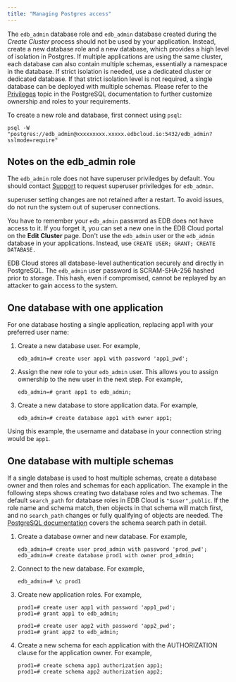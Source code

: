 ```yaml
---
title: "Managing Postgres access"
---
```


The `edb_admin` database role and `edb_admin` database created during the _Create Cluster_ process should not be used by your application. Instead, create a new database role and a new database, which provides a high level of isolation in Postgres. If multiple applications are using the same cluster, each database can also contain multiple schemas, essentially a namespace in the database. If strict isolation is needed, use a dedicated cluster or dedicated database. If that strict isolation level is not required, a single database can be deployed with multiple schemas. Please refer to the [Privileges](https://www.postgresql.org/docs/current/ddl-priv.html) topic in the PostgreSQL documentation to further customize ownership and roles to your requirements.

To create a new role and database, first connect using `psql`:

```
psql -W "postgres://edb_admin@xxxxxxxxx.xxxxx.edbcloud.io:5432/edb_admin?sslmode=require"
```
## Notes on the edb_admin role

The `edb_admin` role does not have superuser priviledges by default. You should contact [Support](../overview/06_support) to request superuser priviledges for `edb_admin`.

superuser setting changes are not retained after a restart. To avoid issues, do not run the system out of superuser connections.

You have to remember your `edb_admin` password as EDB does not have access to it. If you forget it, you can set a new one in the EDB Cloud portal on the **Edit Cluster** page.
Don't use the `edb_admin` user or the `edb_admin` database in your applications. Instead, use `CREATE USER; GRANT; CREATE DATABASE.`

EDB Cloud stores all database-level authentication securely and directly in PostgreSQL. The `edb_admin` user password is SCRAM-SHA-256 hashed prior to storage. This hash, even if compromised, cannot be replayed by an attacker to gain access to the system.

## One database with one application

For one database hosting a single application, replacing app1 with your preferred user name:

1. Create a new database user. For example,
    ```
    edb_admin=# create user app1 with password 'app1_pwd';
    ```

1. Assign the new role to your `edb_admin` user. This allows you to assign ownership to the new user in the next step. For example,
    ```
    edb_admin=# grant app1 to edb_admin;
    ```

1. Create a new database to store application data. For example,
    ```
    edb_admin=# create database app1 with owner app1;
    ```

Using this example, the username and database in your connection string would be `app1`.

## One database with multiple schemas

If a single database is used to host multiple schemas, create a database owner and then roles and schemas for each application. The example in the following steps shows creating two database roles and two schemas. The default `search_path` for database roles in EDB Cloud is `"$user",public`. If the role name and schema match, then objects in that schema will match first, and no `search_path` changes or fully qualifying of objects are needed. The [PostgreSQL documentation](https://www.postgresql.org/docs/current/ddl-schemas.html#DDL-SCHEMAS-PATH) covers the schema search path in detail.

1. Create a database owner and new database. For example,
    ```
    edb_admin=# create user prod_admin with password 'prod_pwd';
    edb_admin=# create database prod1 with owner prod_admin;
    ```

1. Connect to the new database. For example,
    ```
    edb_admin=# \c prod1
    ```
1. Create new application roles. For example,
    ```
    prod1=# create user app1 with password 'app1_pwd';
    prod1=# grant app1 to edb_admin;

    prod1=# create user app2 with password 'app2_pwd';
    prod1=# grant app2 to edb_admin;
    ```
1. Create a new schema for each application with the AUTHORIZATION clause for the application owner. For example,
    ```
    prod1=# create schema app1 authorization app1;
    prod1=# create schema app2 authorization app2;
    ```
